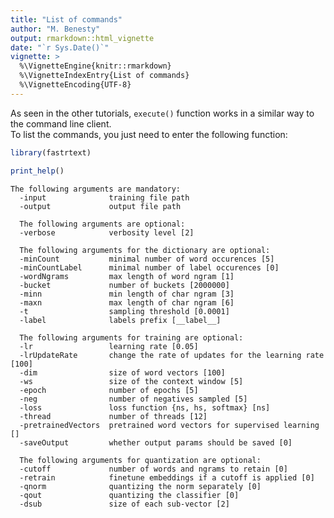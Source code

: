 ```yaml
---
title: "List of commands"
author: "M. Benesty"
output: rmarkdown::html_vignette
date: "`r Sys.Date()`"
vignette: >
  %\VignetteEngine{knitr::rmarkdown}
  %\VignetteIndexEntry{List of commands}
  %\VignetteEncoding{UTF-8}
---
```


As seen in the other tutorials, `execute()` function works in a similar way to the command line client.  
To list the commands, you just need to enter the following function:

```R
library(fastrtext)

print_help()
```

```
The following arguments are mandatory:
  -input              training file path
  -output             output file path

  The following arguments are optional:
  -verbose            verbosity level [2]

  The following arguments for the dictionary are optional:
  -minCount           minimal number of word occurences [5]
  -minCountLabel      minimal number of label occurences [0]
  -wordNgrams         max length of word ngram [1]
  -bucket             number of buckets [2000000]
  -minn               min length of char ngram [3]
  -maxn               max length of char ngram [6]
  -t                  sampling threshold [0.0001]
  -label              labels prefix [__label__]

  The following arguments for training are optional:
  -lr                 learning rate [0.05]
  -lrUpdateRate       change the rate of updates for the learning rate [100]
  -dim                size of word vectors [100]
  -ws                 size of the context window [5]
  -epoch              number of epochs [5]
  -neg                number of negatives sampled [5]
  -loss               loss function {ns, hs, softmax} [ns]
  -thread             number of threads [12]
  -pretrainedVectors  pretrained word vectors for supervised learning []
  -saveOutput         whether output params should be saved [0]

  The following arguments for quantization are optional:
  -cutoff             number of words and ngrams to retain [0]
  -retrain            finetune embeddings if a cutoff is applied [0]
  -qnorm              quantizing the norm separately [0]
  -qout               quantizing the classifier [0]
  -dsub               size of each sub-vector [2]
```
